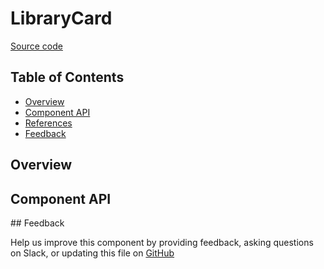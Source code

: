 
<Meta title="MDX/LibraryCard" of={stories} />

# LibraryCard

[Source code](https://github.com/leemonade/bubbles/tree/main/packages/components/library/LibraryCard)

## Table of Contents

- [Overview](#overview)
- [Component API](#component-api)
- [References](#references)
- [Feedback](#feedback)

## Overview

<Primary />

## Component API

<Controls />
## Feedback

Help us improve this component by providing feedback, asking questions on Slack, or updating this file on
[GitHub](https://github.com/leemonade/bubbles/edit/main/packages/components/library/LibraryCard.mdx)
